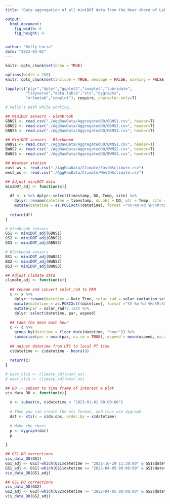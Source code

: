 ```yaml
---
title: "Data aggregation of all miniDOT data from the Near shore of Lake Tahoe cinder blocks"

output:
  html_document:
    fig_width: 6
    fig_height: 4


author: "Kelly Loria"
date: "2023-03-02"
---
```


```r
knitr::opts_chunk$set(echo = TRUE)
```

```r
options(width = 200)
knitr::opts_chunk$set(include = TRUE, message = FALSE, warning = FALSE, fig.height = 4, fig.width = 8)
```

```r

lapply(c("plyr","dplyr","ggplot2","cowplot","lubridate",
         "tidyverse","data.table","xts","dygraphs",
         "nrlmetab","cowplot"), require, character.only=T) 

# Kelly's path while working...

## MiniDOT sensors - Glenbrook
GBNS1 <- read.csv("./AggRawData/AggregatedDO/GBNS1.csv", header=T)
GBNS2 <- read.csv("./AggRawData/AggregatedDO/GBNS2.csv", header=T)
GBNS3 <- read.csv("./AggRawData/AggregatedDO/GBNS3.csv", header=T)

## MiniDOT sensors - Blackwood
BWNS1 <- read.csv("./AggRawData/AggregatedDO/BWNS1.csv", header=T)
BWNS2 <- read.csv("./AggRawData/AggregatedDO/BWNS2.csv", header=T)
BWNS3 <- read.csv("./AggRawData/AggregatedDO/BWNS3.csv", header=T)

## Weather station
east_ws <- read.csv("./AggRawData/Climate/EastNSclimate.csv")
west_ws <- read.csv("./AggRawData/Climate/WestNSclimate.csv")

```

```r
## Adjust miniDOT data
miniDOT_adj <- function(x){
  
  df <- x %>% dplyr::select(timestamp, DO, Temp, site) %>%
    dplyr::rename(datetime = timestamp, do.obs = DO, wtr = Temp, site = site) %>%
    mutate(datetime = as.POSIXct((datetime), format ="%Y-%m-%d %H:%M:%S"))
  
  return(df)
}
```

```r
# Glenbrook sensors
GS1 <- miniDOT_adj(GBNS1)
GS2 <- miniDOT_adj(GBNS2)
GS3 <- miniDOT_adj(GBNS3)

# Blackwood sensors
BS1 <- miniDOT_adj(BWNS1)
BS2 <- miniDOT_adj(BWNS2)
BS3 <- miniDOT_adj(BWNS3)
```

```r
## Adjust climate data
climate_adj <- function(x){
  
  ## rename and convert solar_rad to PAR
  c <- x %>% 
    dplyr::rename(datetime = Date_Time, solar_rad = solar_radiation_set_1, wspeed = wind_speed_set_1) %>%
    mutate(datetime = as.POSIXct((datetime), format ="%Y-%m-%d %H:%M:%S")) %>%
    mutate(par = solar_rad*2.114) %>%
    dplyr::select(datetime, par, wspeed)
  
  ## take the mean each hour
  c <- c %>%
    group_by(datetime = floor_date(datetime, "hour")) %>%
    summarise(par = mean(par, na.rm = TRUE), wspeed = mean(wspeed, na.rm = TRUE))
  
  ## adjust datetime from UTC to local PT time
  c$datetime <- c$datetime - hours(8)
  
  return(c)
}
```

```r
# east_clim <- climate_adj(east_ws)
# west_clim <- climate_adj(west_ws)
```

```r
## DO -- subset to time frame of interest & plot
vis_data_DO <- function(x){
  
  x <- subset(x, x$datetime < "2023-01-01 00:00:00")
  
  # Then you can create the xts format, and thus use dygraph
  dat <- xts(x = x$do.obs, order.by = x$datetime)
  
  # Make the chart
  p <- dygraph(dat)
  p
  
}
```

```r
## GS1 DO corrections
vis_data_DO(GS1)
GS1_adj <- GS1[-which(GS1$datetime >= "2021-10-29 11:30:00" & GS1$datetime <= "2021-10-29 14:00:00"),]
GS1_adj <- GS1[-which(GS1$datetime >= "2022-04-05 00:00:00" & GS1$datetime <= "2022-05-25 00:00:00"),]
vis_data_DO(GS1_adj)
```


```r
## GS1 DO corrections
vis_data_DO(GS2)
GS2_adj <- GS2[-which(GS2$datetime >= "2022-04-05 00:00:00" & GS2$datetime <= "2022-05-25 00:00:00"),]
vis_data_DO(GS2_adj)
```
